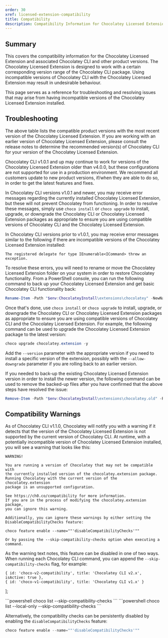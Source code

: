 ```yaml
---
order: 30
xref: licensed-extension-compatibility
title: Compatibility
description: Compatibility Information for Chocolatey Licensed Extension
---
```


## Summary

This covers the compatibility information for the Chocolatey Licensed Extension and associated Chocolatey CLI and other product versions.
The Chocolatey Licensed Extension is designed to work with a certain corresponding version range of the Chocolatey CLI package.
Using incompatible versions of Chocolatey CLI with the Chocolatey Licensed Extension may result in undesirable behaviour.

This page serves as a reference for troubleshooting and resolving issues that may arise from having incompatible versions of the Chocolatey Licensed Extension installed.

<ChocolateyComponentDependencies />

## Troubleshooting

The above table lists the compatible product versions with the most recent version of the Chocolatey Licensed Extension.
If you are working with an earlier version of Chocolatey Licensed Extension, please consult the <Xref title="Chocolatey Licensed Extension" value="licensed-extension-release-notes" /> release notes to determine the recommended version(s) of Chocolatey CLI for your version of the Chocolatey Licensed Extension.

<Callout type="warning">
    Chocolatey CLI v1.0.1 and up may continue to work for versions of the Chocolatey Licensed Extension older than v4.0.0, but these configurations are not supported for use in a production environment.
    We recommend all customers update to new product versions, if/when they are able to do so, in order to get the latest features and fixes.
</Callout>

In Chocolatey CLI versions v1.0.1 and newer, you may receive error messages regarding the currently installed Chocolatey Licensed Extension, but these will not prevent Chocolatey from functioning.
In order to resolve these messages, simply use `choco install` or `choco upgrade` to install, upgrade, or downgrade the Chocolatey CLI or Chocolatey Licensed Extension packages as appropriate to ensure you are using compatible versions of Chocolatey CLI and the Chocolatey Licensed Extension.

In Chocolatey CLI versions prior to v1.0.1, you may receive error messages similar to the following if there are incompatible versions of the Chocolatey Licensed Extension installed:

```
The registered delegate for type IEnumerable<ICommand> threw an exception.
```

To resolve these errors, you will need to rename or move the Chocolatey Licensed Extension folder on your system in order to restore Chocolatey functionality.
From a PowerShell console, you can run the following command to back up your Chocolatey Licensed Extension and get basic Chocolatey CLI functionality back:

```powershell
Rename-Item -Path "$env:ChocolateyInstall\extensions\chocolatey" -NewName "chocolatey.old"
```

Once that's done, use `choco install` or `choco upgrade` to install, upgrade, or downgrade the Chocolatey CLI or Chocolatey Licensed Extension packages as appropriate to ensure you are using compatible versions of Chocolatey CLI and the Chocolatey Licensed Extension.
For example, the following command can be used to upgrade the Chocolatey Licensed Extension package to the latest version:

```powershell
choco upgrade chocolatey.extension -y
```

Add the `--version` parameter with the appropriate version if you need to install a specific version of the extension, possibly with the `--allow-downgrade` parameter if you are rolling back to an earlier version.

If you needed to back-up the existing Chocolatey Licensed Extension version in order to install the newer version, the following command can be used to remove the backed-up files after you have confirmed that the above steps have resolved the issue:

```powershell
Remove-Item -Path "$env:ChocolateyInstall\extensions\chocolatey.old" -Recurse -Force
```

## Compatibility Warnings

As of Chocolatey CLI v1.1.0, Chocolatey will notify you with a warning if it detects that the version of the Chocolatey Licensed Extension is not supported by the current version of Chocolatey CLI.
At runtime, with a potentially incompatible version of Chocolatey Licensed Extension installed, you will see a warning that looks like this:

```
WARNING!

You are running a version of Chocolatey that may not be compatible with
the currently installed version of the chocolatey.extension package.
Running Chocolatey with the current version of the chocolatey.extension
package is an unsupported configuration.

See https://ch0.co/compatibility for more information.
If you are in the process of modifying the chocolatey.extension package,
you can ignore this warning.

Additionally, you can ignore these warnings by either setting the
DisableCompatibilityChecks feature:

choco feature enable --name=""'disableCompatibilityChecks'""

Or by passing the --skip-compatibility-checks option when executing a
command.
```

As the warning text notes, this feature can be disabled in one of two ways.
When running each Chocolatey CLI command, you can append the `--skip-compatibility-checks` flag, for example:

    { id: 'choco-v2-compatibility', title: 'Chocolatey CLI v2.x', isActive: true },
    { id: 'choco-v1-compatibility', title: 'Chocolatey CLI v1.x' }
];

<TabsTabContainer content={tabs1} multi="version" />
<TabsPaneContainer>
    <TabsPane content={tabs1[0]}>
        ```powershell
        choco list --skip-compatibility-checks
        ```
    </TabsPane>
    <TabsPane content={tabs1[1]}>
        ```powershell
        choco list --local-only --skip-compatibility-checks
        ```
    </TabsPane>
</TabsPaneContainer>

Alternatively, the compatibility checks can be persistently disabled by enabling the `disableCompatibilityChecks` feature:

```powershell
choco feature enable --name=""'disableCompatibilityChecks'""
```
